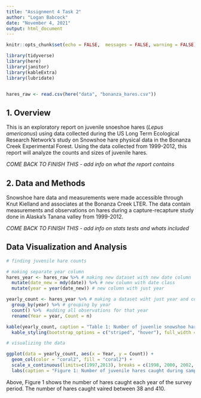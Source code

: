 ```yaml
---
title: "Assignment 4 Task 2"
author: "Logan Babcock"
date: "November 4, 2021"
output: html_document
---
```


```r
knitr::opts_chunk$set(echo = FALSE,  messages = FALSE, warning = FALSE)

library(tidyverse)
library(here)
library(janitor)
library(kableExtra)
library(lubridate)


hares_raw <- read.csv(here("data", "bonanza_hares.csv"))

```

## 1. Overview
This is an exploratory report on juvenile snoeshoe hares (*Lepus americanus*) using data collected during the  US Long Term Ecological Research Network's study on Snowshoe hare physical data in the Bonanza Creek Experimental Forest. Using the data collected from 1999-2012, this report will analyze the counts and sizes of juvenile hares.

*COME BACK TO FINISH THIS  - add info on what the report contains*

## 2. Data and Methods
Snowshoe hare data and measurements were made accessible through Knut Kielland and associates at the Bonanza Creek LTER. The data contain measurements and observations on hares during a capture-recapture study done in Alaska's Tanana valley from 1999-2012. 

*COME BACK TO FINISH THIS - add info on stats tests and whats included* 

## Data Visualization and Analysis
```r

# finding juvenile hare counts

# making separate year column
hares_year <- hares_raw %>% # making new dataset with new date column
  mutate(date_new = mdy(date)) %>% # new column with date class
  mutate(year = year(date_new)) # new column with just year

yearly_count <- hares_year %>% # making a dataset wiht just year and count
  group_by(year) %>% # grouping by year
  count() %>%  #adding all observations for that year
  rename(Year = year, Count = n)

kable(yearly_count, caption = "Table 1: Number of juvenlie snowshoe hares caught per year" , align = "l") %>% # making a finalized table with title
  kable_styling(bootstrap_options = c("striped", "hover"), full_width = F, position = "left", wraptable_width = 0) # customizing table

# visualizing the data

ggplot(data = yearly_count, aes(x = Year, y = Count)) +
  geom_col(color = "coral2", fill = "coral2") +
  scale_x_continuous(limits=c(1997,2013), breaks = c(1998, 2000, 2002, 2004, 2006, 2008, 2010, 2012)) +
  labs(caption = "Figure 1: Number of juvenile hares caught during sampling from 1998-2012, shown through bar chart with height representing number of individual hares.", title = "Hares caught each year (Babcock)")
```
Above, Figure 1 shows the number of hares caught each year of the survey period. The number of hares caught vaired between 38 and 410. 